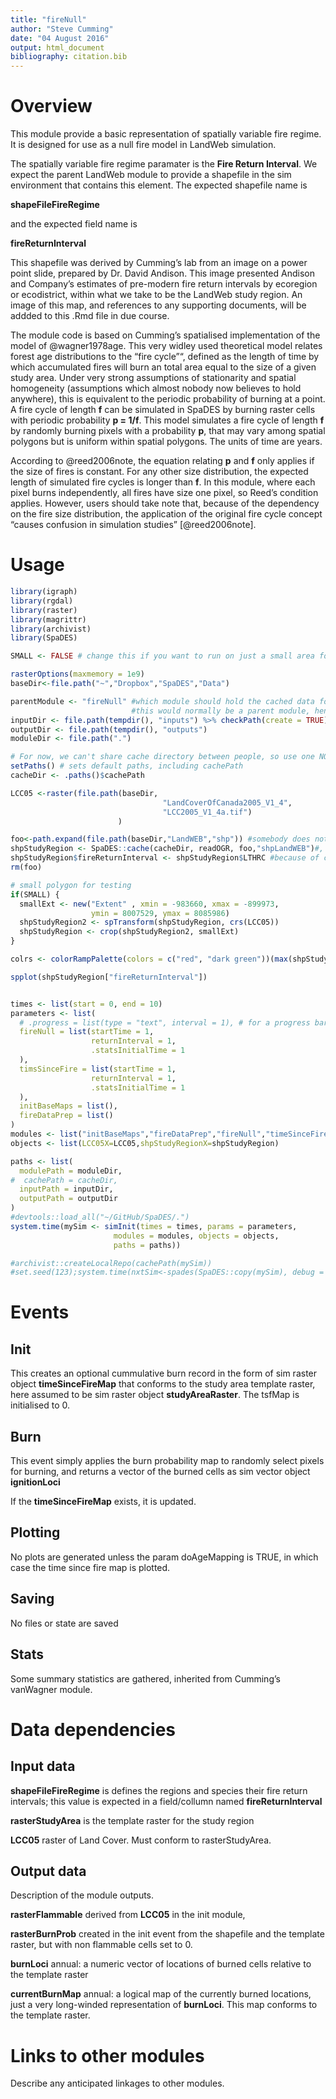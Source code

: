 ```yaml
---
title: "fireNull"
author: "Steve Cumming"
date: "04 August 2016"
output: html_document
bibliography: citation.bib
---
```


# Overview

This module provide a basic representation of spatially variable fire regime. It is designed for use as a null fire model in LandWeb simulation. 

The spatially variable fire regime paramater is the
__Fire Return Interval__. We expect the parent LandWeb module to provide a shapefile in the sim environment that contains this element. The expected shapefile name is

**shapeFileFireRegime**

and the expected field name is

**fireReturnInterval**

This shapefile was derived by Cumming's lab from an image on a power point slide, prepared by Dr. David Andison. This image presented Andison and Company's estimates of pre-modern fire return intervals by ecoregion or ecodistrict, within what we take to be the LandWeb study region. An image of this map, and references to any supporting documents, will be addded to this .Rmd file in due course. 

The module code is based on Cumming's spatialised implementation of the model of @wagner1978age. This very widley used theoretical model relates forest age distributions to the "fire cycle"", defined as the length of time by which accumulated fires will burn an total area equal to the size of a given study area. Under very strong assumptions of stationarity and spatial homogeneity (assumptions which almost nobody now believes to hold anywhere), this is equivalent to the periodic probability of burning at a point. A fire cycle of length __f__ can be simulated in SpaDES by burning raster cells with periodic probability  __p = 1/f__. This model simulates a fire cycle of length __f__ by randomly burning pixels with a  probability __p__,  that may vary among spatial polygons but is uniform within spatial polygons. The units of time are years.

According to @reed2006note, the equation relating __p__ and __f__ only applies if the size of fires is constant. For any other size distribution, the expected length of simulated fire cycles is longer than __f__.  In this module, where each pixel burns independently, all fires have size one pixel, so Reed's condition applies. However, users should take note that, because of the dependency on the fire size distribution, the application of the original fire cycle concept "causes confusion in simulation studies" [@reed2006note].

# Usage

```r
library(igraph)
library(rgdal)
library(raster)
library(magrittr)
library(archivist)
library(SpaDES)

SMALL <- FALSE # change this if you want to run on just a small area for testing

rasterOptions(maxmemory = 1e9)
baseDir<-file.path("~","Dropbox","SpaDES","Data")

parentModule <- "fireNull" #which module should hold the cached data for GitHub
                           #this would normally be a parent module, hence the name
inputDir <- file.path(tempdir(), "inputs") %>% checkPath(create = TRUE)
outputDir <- file.path(tempdir(), "outputs")
moduleDir <- file.path(".")

# For now, we can't share cache directory between people, so use one NOT in git repo
setPaths() # sets default paths, including cachePath
cacheDir <- .paths()$cachePath

LCC05 <-raster(file.path(baseDir, 
                                  "LandCoverOfCanada2005_V1_4",
                                  "LCC2005_V1_4a.tif")
                        )

foo<-path.expand(file.path(baseDir,"LandWEB","shp")) #somebody does not like ~s
shpStudyRegion <- SpaDES::cache(cacheDir, readOGR, foo,"shpLandWEB")#, notOlderThan = Sys.time())
shpStudyRegion$fireReturnInterval <- shpStudyRegion$LTHRC #because of course it does.
rm(foo)

# small polygon for testing
if(SMALL) {
  smallExt <- new("Extent" , xmin = -983660, xmax = -899973, 
                  ymin = 8007529, ymax = 8085986)
  shpStudyRegion2 <- spTransform(shpStudyRegion, crs(LCC05))
  shpStudyRegion <- crop(shpStudyRegion2, smallExt)
}

colrs <- colorRampPalette(colors = c("red", "dark green"))(max(shpStudyRegion$fireReturnInterval))[shpStudyRegion$fireReturnInterval]

spplot(shpStudyRegion["fireReturnInterval"])


times <- list(start = 0, end = 10)
parameters <- list(
  # .progress = list(type = "text", interval = 1), # for a progress bar
  fireNull = list(startTime = 1,
                  returnInterval = 1,
                  .statsInitialTime = 1
  ),
  timsSinceFire = list(startTime = 1,
                  returnInterval = 1,
                  .statsInitialTime = 1
  ),
  initBaseMaps = list(),
  fireDataPrep = list()
)
modules <- list("initBaseMaps","fireDataPrep","fireNull","timeSinceFire")#, #"landWebDataPrep", "LBMR")
objects <- list(LCC05X=LCC05,shpStudyRegionX=shpStudyRegion)

paths <- list(
  modulePath = moduleDir,
#  cachePath = cacheDir,
  inputPath = inputDir,
  outputPath = outputDir
)
#devtools::load_all("~/GitHub/SpaDES/.")
system.time(mySim <- simInit(times = times, params = parameters, 
                       modules = modules, objects = objects, 
                       paths = paths))

#archivist::createLocalRepo(cachePath(mySim))
#set.seed(123);system.time(nxtSim<-spades(SpaDES::copy(mySim), debug = TRUE))
```

# Events

## Init

This creates an optional cummulative burn record in the form of sim raster object __timeSinceFireMap__ that  conforms to the study area template raster, here assumed to be sim raster object __studyAreaRaster__. The tsfMap is initialised to 0.

## Burn

This event simply applies the burn probability map to randomly select pixels for burning, and returns a vector of the burned cells as sim vector object __ignitionLoci__

If the __timeSinceFireMap__ exists, it is updated.

## Plotting

No plots are generated unless the param doAgeMapping is TRUE, in which case the time since fire map is plotted.

## Saving

No files or state are saved

## Stats

Some summary statistics are gathered, inherited from Cumming's vanWagner module. 

# Data dependencies

## Input data

__shapeFileFireRegime__ is defines the regions and species their fire return intervals; this value is expected in a field/collumn named __fireReturnInterval__

__rasterStudyArea__ is the template raster for the study region

__LCC05__ raster of Land Cover. Must conform to rasterStudyArea. 

## Output data

Description of the module outputs.

__rasterFlammable__ derived from __LCC05__ in the init module,

__rasterBurnProb__ created in the init event from the shapefile and the template raster, but with non flammable cells set to 0. 

__burnLoci__ annual: a numeric vector of locations of burned cells relative to the template raster

__currentBurnMap__ annual: a logical map of the currently burned locations, just a very long-winded representation of __burnLoci__. This map conforms to the template raster.

# Links to other modules

Describe any anticipated linkages to other modules.



